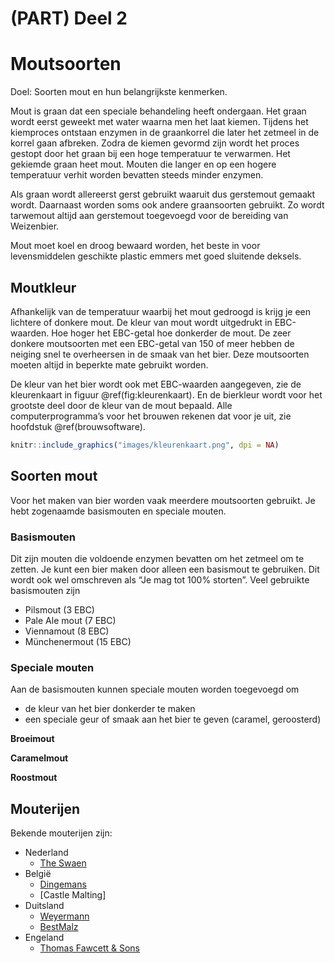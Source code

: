 # (PART) Deel 2 {-}
# Moutsoorten

Doel: Soorten mout en hun belangrijkste kenmerken.

Mout is graan dat een speciale behandeling heeft ondergaan. Het graan wordt eerst geweekt met water waarna men het laat kiemen. Tijdens het kiemproces ontstaan enzymen in de graankorrel die later het zetmeel in de korrel gaan afbreken. Zodra de kiemen gevormd zijn wordt het proces gestopt door het graan bij een hoge temperatuur te verwarmen. Het gekiemde graan heet mout. Mouten die langer en op een hogere temperatuur verhit worden bevatten steeds minder enzymen.

Als graan wordt allereerst gerst gebruikt waaruit dus gerstemout gemaakt wordt. Daarnaast worden soms ook andere graansoorten gebruikt. Zo wordt tarwemout altijd aan gerstemout toegevoegd voor de bereiding van Weizenbier.

Mout moet koel en droog bewaard worden, het beste in voor levensmiddelen geschikte plastic emmers met goed sluitende deksels.

## Moutkleur

Afhankelijk van de temperatuur waarbij het mout gedroogd is krijg je een lichtere of donkere mout. De kleur van mout wordt uitgedrukt in EBC-waarden. Hoe hoger het EBC-getal hoe donkerder de mout. De zeer donkere moutsoorten met een EBC-getal van 150 of meer hebben de neiging snel te overheersen in de smaak van het bier. Deze moutsoorten moeten altijd in beperkte mate gebruikt worden.

De kleur van het bier wordt ook met EBC-waarden aangegeven, zie de kleurenkaart in figuur \@ref(fig:kleurenkaart). En de bierkleur wordt voor het grootste deel door de kleur van de mout bepaald. Alle computerprogramma's voor het brouwen rekenen dat voor je uit, zie hoofdstuk \@ref(brouwsoftware).

```r
knitr::include_graphics("images/kleurenkaart.png", dpi = NA)
```

## Soorten mout

Voor het maken van bier worden vaak meerdere moutsoorten gebruikt. Je hebt zogenaamde basismouten en speciale mouten.

### Basismouten

Dit zijn mouten die voldoende enzymen bevatten om het zetmeel om te zetten. Je kunt een bier maken door alleen een basismout te gebruiken. Dit wordt ook wel omschreven als "Je mag tot 100% storten". Veel gebruikte basismouten zijn

-  Pilsmout (3 EBC)
-  Pale Ale mout (7 EBC)
-  Viennamout (8 EBC)
-  Münchenermout (15 EBC)

### Speciale mouten

Aan de basismouten kunnen speciale mouten worden toegevoegd om

-  de kleur van het bier donkerder te maken
-  een speciale geur of smaak aan het bier te geven (caramel, geroosterd)

**Broeimout**

**Caramelmout**

**Roostmout**

## Mouterijen

Bekende mouterijen zijn:

-  Nederland
   +  [The Swaen](http://theswaen.com/)
-  België
   +  [Dingemans](http://www.dingemansmout.be/)
   +  [Castle Malting]
-  Duitsland
   +  [Weyermann](https://www.weyermann.de/)
   +  [BestMalz](https://bestmalz.de)
-  Engeland
   +  [Thomas Fawcett & Sons](http://www.fawcett-maltsters.co.uk/)
